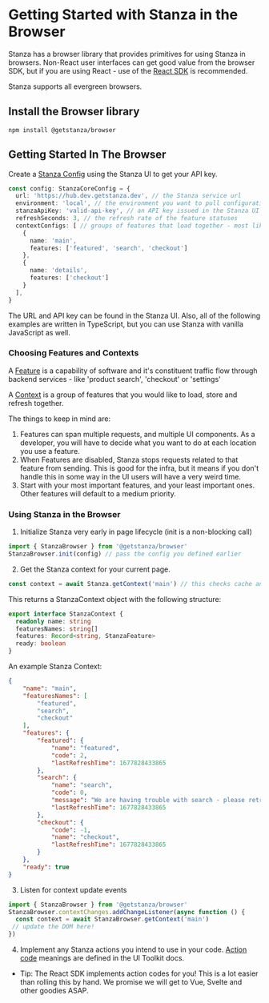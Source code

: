 # Getting Started with Stanza in the Browser

Stanza has a browser library that provides primitives for using Stanza in browsers.
Non-React user interfaces can get good value from the browser SDK, but if you are using React - use of the [React SDK](./react) is recommended.

Stanza supports all evergreen browsers.

## Install the Browser library
```shell
npm install @getstanza/browser
```

## Getting Started In The Browser

Create a [Stanza Config](../javascript/stanzaconfig) using the Stanza UI to get your API key.

```ts
const config: StanzaCoreConfig = {
  url: 'https://hub.dev.getstanza.dev', // the Stanza service url
  environment: 'local', // the environment you want to pull configurations for
  stanzaApiKey: 'valid-api-key', // an API key issued in the Stanza UI
  refreshSeconds: 3, // the refresh rate of the feature statuses
  contextConfigs: [ // groups of features that load together - most likely, your app's pages or routes
    {
      name: 'main',
      features: ['featured', 'search', 'checkout']
    },
    {
      name: 'details',
      features: ['checkout']
    }
  ],
}
```

The URL and API key can be found in the Stanza UI. Also, all of the following examples are written in TypeScript, but you can use Stanza with vanilla JavaScript as well.

### Choosing Features and Contexts

A [Feature](/glossary#feature) is a capability of software and it's constituent traffic flow through backend services - like 'product search', 'checkout' or 'settings'

A [Context](/glossary#context) is a group of features that you would like to load, store and refresh together.


The things to keep in mind are:
1. Features can span multiple requests, and multiple UI components. As a developer, you will have to decide what you want to do at each location you use a feature.
2. When Features are disabled, Stanza stops requests related to that feature from sending. This is good for the infra, but it means if you don't handle this in some way in the UI users will have a very weird time.
3. Start with your most important features, and your least important ones. Other features will default to a medium priority.


### Using Stanza in the Browser

1. Initialize Stanza very early in page lifecycle (init is a non-blocking call)

```ts
import { StanzaBrowser } from '@getstanza/browser'
StanzaBrowser.init(config) // pass the config you defined earlier
```

2. Get the Stanza context for your current page.

```ts
const context = await Stanza.getContext('main') // this checks cache and returns cached if fresh, but sends a request to the server otherwise
```
This returns a StanzaContext object with the following structure:
```ts
export interface StanzaContext {
  readonly name: string
  featuresNames: string[]
  features: Record<string, StanzaFeature>
  ready: boolean
}
```


An example Stanza Context:
```json
{
    "name": "main",
    "featuresNames": [
        "featured",
        "search",
        "checkout"
    ],
    "features": {
        "featured": {
            "name": "featured",
            "code": 2,
            "lastRefreshTime": 1677828433865
        },
        "search": {
            "name": "search",
            "code": 0,
            "message": "We are having trouble with search - please retry your request.",
            "lastRefreshTime": 1677828433865
        },
        "checkout": {
            "code": -1,
            "name": "checkout",
            "lastRefreshTime": 1677828433865
        }
    },
    "ready": true
}
```

3. Listen for context update events

```ts
import { StanzaBrowser } from '@getstanza/browser'
StanzaBrowser.contextChanges.addChangeListener(async function () {
  const context = await StanzaBrowser.getContext('main')
 // update the DOM here!
})
```

4. Implement any Stanza actions you intend to use in your code. [Action code](../javascript/actioncodes) meanings are defined in the UI Toolkit docs.

* Tip: The React SDK implements action codes for you! This is a lot easier than rolling this by hand. We promise we will get to Vue, Svelte and other goodies ASAP.
